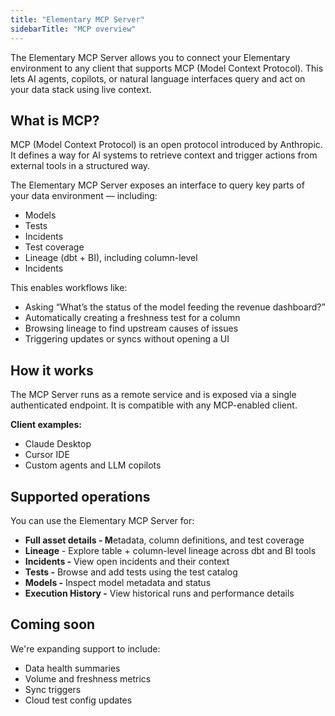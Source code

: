 ```yaml
---
title: "Elementary MCP Server"
sidebarTitle: "MCP overview"
---
```


The Elementary MCP Server allows you to connect your Elementary environment to any client that supports MCP (Model Context Protocol). This lets AI agents, copilots, or natural language interfaces query and act on your data stack using live context.

<Columns cols={2}>
  <Card title="MCP Setup Guide" icon="panel-left-close">
  </Card>
  <Card title="Available MCP Tools" icon="panel-right-close">
  </Card>
</Columns>

## What is MCP?

MCP (Model Context Protocol) is an open protocol introduced by Anthropic. It defines a way for AI systems to retrieve context and trigger actions from external tools in a structured way.

The Elementary MCP Server exposes an interface to query key parts of your data environment — including:

- Models
- Tests
- Incidents
- Test coverage
- Lineage (dbt + BI), including column-level
- Incidents

This enables workflows like:

- Asking “What’s the status of the model feeding the revenue dashboard?”
- Automatically creating a freshness test for a column
- Browsing lineage to find upstream causes of issues
- Triggering updates or syncs without opening a UI

## How it works

The MCP Server runs as a remote service and is exposed via a single authenticated endpoint. It is compatible with any MCP-enabled client.

**Client examples:**

- Claude Desktop
- Cursor IDE
- Custom agents and LLM copilots

## Supported operations

You can use the Elementary MCP Server for:

- **Full asset details - M**etadata, column definitions, and test coverage
- **Lineage** - Explore table + column-level lineage across dbt and BI tools
- **Incidents -** View open incidents and their context
- **Tests -** Browse and add tests using the test catalog
- **Models -** Inspect model metadata and status
- **Execution History -** View historical runs and performance details

## Coming soon

We're expanding support to include:

- Data health summaries
- Volume and freshness metrics
- Sync triggers
- Cloud test config updates
